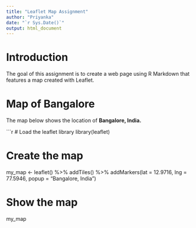 ---
title: "Leaflet Map Assignment"
author: "Priyanka"
date: "`r Sys.Date()`"
output: html_document
---

# Introduction  

The goal of this assignment is to create a web page using R Markdown that features a map created with Leaflet.

# Map of Bangalore  

The map below shows the location of **Bangalore, India.**  

```{r, echo=FALSE}
# Load the leaflet library
library(leaflet)

# Create the map
my_map <- leaflet() %>%
  addTiles() %>% 
  addMarkers(lat = 12.9716, lng = 77.5946, popup = "Bangalore, India")

# Show the map
my_map